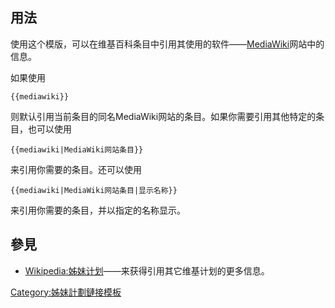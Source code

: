 <noinclude>{{template doc page viewed directly}}</noinclude>
<!-- 在本行下編輯模板說明 -->
== 用法 ==
使用这个模版，可以在维基百科条目中引用其使用的软件——[[MediaWiki]]网站中的信息。

如果使用
 <nowiki>{{mediawiki}}</nowiki>
则默认引用当前条目的同名MediaWiki网站的条目。如果你需要引用其他特定的条目，也可以使用
 <nowiki>{{mediawiki|MediaWiki网站条目}}</nowiki>
来引用你需要的条目。还可以使用
 <nowiki>{{mediawiki|MediaWiki网站条目|显示名称}}</nowiki>
来引用你需要的条目，并以指定的名称显示。

== 參見 ==
*[[Wikipedia:姊妹计划]]——来获得引用其它维基计划的更多信息。
<includeonly>
<!-- 本行下加入模板的分類 -->
[[Category:姊妹計劃鏈接模板]]
<!-- 本行下加入模板的跨語言鏈接 -->
</includeonly>